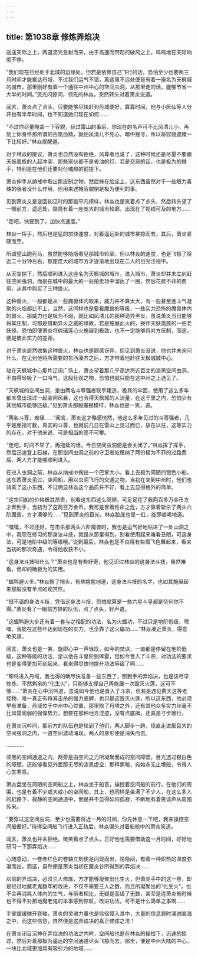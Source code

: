 ```yaml
---
---
---
```

title: 第1038章 修炼弄焰决
---



遥遥天际之上，两道流光急射而来，由于高速而带起的破风之上，呜呜地在天际响彻不停。

“我们现在已经处于北域的边缘处，但若是依靠自己飞行的话，恐怕至少也要两三月时间才能抵达丹域，不过我们运气不错，离这里不远处便是有着一座名为天枫城的城市，那里刚好有着一个通往中州中心的空间虫洞，从那里走的话，能够节省一大半的时间。”流光闪掠间，领先的林焱，突然转头对着萧炎说道。

闻言，萧炎点了点头，只要能够尽快赶到丹域便好，算算时间，他与小医仙等人分开也有半年时间，也不知道她们现在如何……

“不过你尽量掩盖一下容貌，经过雷山的事后，你现在的名声可不比凤清儿小，再加上你身怀那所谓的古凰血精，就怕凤清儿不死心，暗中搜寻，所以将容貌遮掩一下比较好。”林焱提醒道。

对于林焱的提议，萧炎也自然没有拒绝，风尊者也说了，这种时候还是尽量不要跟天妖凰族的人起冲突，那些家伙都不是省油的灯，若是交恶的话，也是极为的棘手，特别是在他们还要对付魂殿的前提下。

萧炎伸手从纳戒中取出那皮制之物，然后抹在脸庞上，这东西虽然对于一些眼力毒辣的强者没什么作用，但用来遮掩容貌倒是极为便利的事。

见到萧炎又是变回初见时的那副平凡模样，林焱也是笑着点了点头，然后转头望了一眼前方，遥远处，隐隐有着一座庞大的城市轮廓，出现在了视线可及的地方……

“走吧，快要到了，加快点速度。”

林焱一挥手，然后也是猛的加快速度，对着遥远处的城市暴掠而去，其后，萧炎紧随而至。

所谓望山跑死马，虽然能够隐隐看见那城市轮廓，但以林焱的速度，也是飞掠了将近二十分钟左右，那座庞大的城市方才逐渐地出现在二人的目光注视中。

从天空掠下，然后顺利进入这座名为天枫城的城市，进入城市，萧炎却并未立刻赶往空间虫洞，而是在城中的最大的一处拍卖场中溜达了一圈，然后花费不菲的费用，从其中购买了三种兽火。

这种兽火，一般都是从一些魔兽体内取来，威力并不算太大，有一些甚至连斗气凝聚的火焰都比不上，当然，这同样也是要看魔兽的等级，一些实力恐怖的魔兽体内的兽火，那威力也是极为不弱，就比如凤清儿的那种诡异黑炎，虽说萧炎当日能够将其压制，可那是借助异火之威的缘故，若是施展此火的，换作天妖凰族的一些老妖怪，恐怕即便萧炎将琉璃莲心火施展到极致，也不一定能够将对方压制，而这，便是彼此实力的差距。

对于萧炎居然收集这种兽火，林焱也是颇感讶异，但见到萧炎没说，他也并未询问什么，在见到他将所需要的东西凑齐之后，方才带着他赶往天枫城城中心。

站在天枫城中心那片辽阔广场上，萧炎望着那几乎高达将近百丈的漆黑空间虫洞，不由得轻吸了一口冷气，这般壮观之物，恐怕也就只能在这中州之上遇见了。

“天枫城的空间虫洞，是由两名斗尊强者联手建造，极其的牢固，使用了这么多年都未曾出现过一起空间风暴，这也令得天枫城的人流量，在这千里之内，恐怕少有其他城市能够匹敌。”见到萧炎那股震撼模样，林焱也是一笑，道。

“两名斗尊，难怪……”闻言，萧炎这才略感恍然，他这么多年见过的斗尊强者，几乎是屈指可数，真实的斗尊，也就前几日在雷山上见过而已，放在以往，这等实力的存在，对于他来说，可是相当的高不可攀。

“走吧，时间不早了，再拖延的话，今日空间虫洞便是会关闭了。”林焱挥了挥手，然后迅速登上石梯，在那空间虫洞之前的守卫者处缴纳了两份极为不菲的过路费后，两人方才能够顺利进入。

在进入虫洞之前，林焱从纳戒中掏出一个巴掌大小，看上去极为简陋的银色小船，这东西萧炎见过，空间船，用以虫洞飞行的交通之物，当初在来到中州时，他们也骑乘了这小东西，不过明显林焱这个品质并不好，看上去显得格外的简单。

“这空间船的价格极其昂贵，别看这东西这么简陋，可足足花了我两百多万金币方才弄到手，当初为了这两百万金币，我可是冒着性命之危，方才靠着斩杀了两头六阶魔兽，方才凑够的……”见到萧炎的目光，林焱脸庞也是一红，旋即嘘唏地道。

“嘿嘿，不过还好，在击杀那两头六阶魔兽时，我也是运气好地钻进了一处山洞之中，我现在修习的那身法斗技，就是从那里得到，别看使用起来难看丑陋，可这身法，可是地阶中级的等级哦。”说到最后，林焱也是不由得有些眉飞色舞起来，看来当初的那次奇遇，令得他收获不小。

“这身法斗技叫什么？”萧炎也是有些好奇，他见识过林焱的这身法斗技，虽然难看，但却的确极为的实用。

“蝠鸭避火步。”林焱捎了捎头，有些尴尬地道，这身法斗技的名字，也如其施展起来那般没有半点的观赏性。

“很不错的身法斗技，凭借这身法斗技，恐怕就算是一些六星斗皇都是奈何你不得。”萧炎看了一眼前方排的队伍，点了点头，轻声道。

“这蝠鸭避火步还有着一套与之相配的功法，名为火蝠功，不过只是地阶低级，嘿嘿，我能在这些年达到现在的实力，也全靠了这火蝠功……”林焱凑近萧炎，得意地笑道。

闻言，萧炎也是一笑，旋即心中一声轻叹，如今的焚诀，一直都是停留在地阶低级，这种等级的功法，足以他在斗皇阶别挥霍，但如今晋入了斗宗，对功法的要求也是变得更加苛刻起来，看来得尽快地提升功法等级了啊……

“即将进入丹域，我也得的确尽快准备一些东西了，那到手的弄焰决，也是该尽早修炼，不然剩余的“化生火”，只能够支撑自己再施展一次毁灭火莲，这可不够……”萧炎在心中沉吟道，虽说如今他也是晋入了斗宗，但若是遇见费天这等老怪物，唯一真正有将其击杀的强力底牌，也只是这毁灭火莲，所以这东西，他必须早有准备，丹域位于中州中心位置，那里除了丹塔之外，还有其他众多实力丝毫不比风雷阁弱的强悍势力，想要在那种地方混迹，没有点底牌，还真是寸步难行。

在萧炎沉吟间，那前方的队伍也是轮到了他们，两人脚步一跨，径直走进那巨大的空间虫洞之内，一道空间波动涌现，两人的身形便是消失而去。

…………

漆黑的空间通道之内，两旁是由空间之力所凝聚而成的空间障壁，目光透过银白色的障壁，还能够看见外面那无尽的漆黑虚空，那释黑暗，宛如永无止境般，令得人心生寒意。

萧炎盘坐在简陋的空间船之上，林焱坐于船首，操控着空间船的前行，在他们的周围，也是有着不少或大或小的空间船，其上，也同样是坐满了不少人，在这么多人的赶路下，寂静的空间通道中，倒是并不显得如何孤寂，不断地有着笑谈声从周围传来。

“要穿过这空间虫洞，至少也需要将近一月的时间，你先休息一下吧，我来操控空间船便好。”待得空间船飞行进入正轨后，林焱偏头对着船舱中的萧炎笑道。

闻言，萧炎也并未拒绝，微笑着点了点头，正好他也需要借助这一月时间，好好地研习一下那弄焰决……

心随意动，一卷赤红色的卷轴立刻便是闪现而出，隐隐间，有着一种炽热的温度弥漫而出，而这，自然便是萧炎当初在魔炎谷所得到的弄焰决……

以前的弄焰决，必须三人修炼，方才能够凝聚出化生火，但萧炎手中的这一卷，却是经过地魔老鬼数年的改进，不仅不需要三人之数，而且所凝聚出的“化生火”，也不会再消耗人体内的生气，与前者相比，无疑是高级了无数，甚至是连萧炎有时候也不得不对那地魔老鬼的本事感到惊叹，改进功法，可不是什么简单之事啊……

手掌缓缓摊开卷轴，萧炎的灵魂力量也是徐徐侵入其中，大量的信息顿时涌进脑海之中，而这些信息，自然便是这弄焰决的真正修炼之法！

在萧炎闭目沉神在弄焰决的功法之内时，空间船也是在林焱的操控下，迅速的掠过，然后对着那极为遥远的空间通道尽头飞掠而去，那里，便是中州大陆的中心，一块比北域更加具有吸引力的地域……
